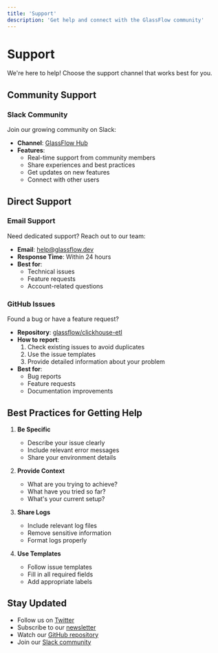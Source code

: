 ```yaml
---
title: 'Support'
description: 'Get help and connect with the GlassFlow community'
---
```


# Support

We're here to help! Choose the support channel that works best for you.

## Community Support

### Slack Community
Join our growing community on Slack:

- **Channel**: [GlassFlow Hub](https://join.slack.com/t/glassflowhub/shared_invite/zt-349m7lenp-IFeKSGfQwpJfIiQ7oyFFKg)
- **Features**:
  - Real-time support from community members
  - Share experiences and best practices
  - Get updates on new features
  - Connect with other users

## Direct Support

### Email Support
Need dedicated support? Reach out to our team:

- **Email**: [help@glassflow.dev](mailto:help@glassflow.dev)
- **Response Time**: Within 24 hours
- **Best for**: 
  - Technical issues
  - Feature requests
  - Account-related questions

### GitHub Issues
Found a bug or have a feature request?

- **Repository**: [glassflow/clickhouse-etl](https://github.com/glassflow/clickhouse-etl)
- **How to report**:
  1. Check existing issues to avoid duplicates
  2. Use the issue templates
  3. Provide detailed information about your problem
- **Best for**:
  - Bug reports
  - Feature requests
  - Documentation improvements

## Best Practices for Getting Help

1. **Be Specific**
   - Describe your issue clearly
   - Include relevant error messages
   - Share your environment details

2. **Provide Context**
   - What are you trying to achieve?
   - What have you tried so far?
   - What's your current setup?

3. **Share Logs**
   - Include relevant log files
   - Remove sensitive information
   - Format logs properly

4. **Use Templates**
   - Follow issue templates
   - Fill in all required fields
   - Add appropriate labels

## Stay Updated

- Follow us on [Twitter](https://twitter.com/glassflowdev)
- Subscribe to our [newsletter](https://www.glassflow.dev/newsletter)
- Watch our [GitHub repository](https://github.com/glassflow/clickhouse-etl)
- Join our [Slack community](https://join.slack.com/t/glassflowhub/shared_invite/zt-349m7lenp-IFeKSGfQwpJfIiQ7oyFFKg) 